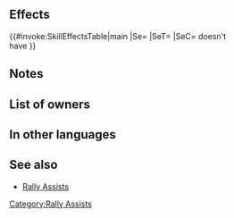 {{Assist
|tagid=SID_攻撃魔防の応援＋
|name=Rally Atk/Res+
|range=1
|effect=Grants Atk/Res+6 to target ally for 1 turn.
|cost=400
|required=Rally Atk/Res
|exclusive=0
|canUseMove={{MoveList|all}}
|canUseWeapon={{WeaponList|exclude=Staff}}
|properties=random_owner,random_inherit_base
}}
==Effects==
{{#invoke:SkillEffectsTable|main
|Se={{Eft|Bonuses|Atk/Res|6}}
|SeT={{Tgt|Target Ally}}
|SeC={{Tgt|Target Ally}} doesn't<br>have {{SEt|Isolation}}
}}
==Notes==
{{Bonuses}}
==List of owners==
{{Skill Hero List}}
==In other languages==
{{OtherLanguages
|english=Rally Atk/Res+
|japanese=攻撃魔防の応援＋
|german=Agr./Res. sam.+
|spanishEU=Poten. Ata/Res +
|spanishLA=Poten. Atq./Res. +
|french=Rall. : Atq/Rés +
|italian=Sprone Att/Res+
|chineseTW=攻擊魔防支援＋
|portuguese=Atq./Res. nímios+
}}
==See also==
* [[Rally Assists]]
{{Assists Navbox}}
[[Category:Rally Assists]]